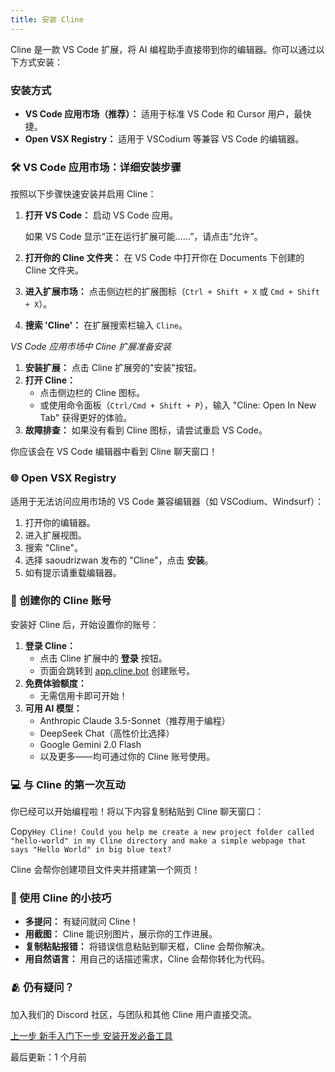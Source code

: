 ```yaml
---
title: 安装 Cline 
---
```



Cline 是一款 VS Code 扩展，将 AI 编程助手直接带到你的编辑器。你可以通过以下方式安装：

### 安装方式

- **VS Code 应用市场（推荐）：** 适用于标准 VS Code 和 Cursor 用户，最快捷。
- **Open VSX Registry：** 适用于 VSCodium 等兼容 VS Code 的编辑器。

### 🛠️ VS Code 应用市场：详细安装步骤

按照以下步骤快速安装并启用 Cline：

1. **打开 VS Code：** 启动 VS Code 应用。
    
    <Callout type="warn" title="注意">
    如果 VS Code 显示“正在运行扩展可能……”，请点击“允许”。
    </Callout>
2. **打开你的 Cline 文件夹：** 在 VS Code 中打开你在 Documents 下创建的 Cline 文件夹。
3. **进入扩展市场：** 点击侧边栏的扩展图标（`Ctrl + Shift + X` 或 `Cmd + Shift + X`）。
4. **搜索 'Cline'：** 在扩展搜索栏输入 `Cline`。

 
*VS Code 应用市场中 Cline 扩展准备安装*

1. **安装扩展：** 点击 Cline 扩展旁的"安装"按钮。
2. **打开 Cline：**
    - 点击侧边栏的 Cline 图标。
    - 或使用命令面板（`Ctrl/Cmd + Shift + P`），输入 "Cline: Open In New Tab" 获得更好的体验。
3. **故障排查：** 如果没有看到 Cline 图标，请尝试重启 VS Code。

<Callout type="info" title="专业建议">
你应该会在 VS Code 编辑器中看到 Cline 聊天窗口！
</Callout>

### 🌐 Open VSX Registry

适用于无法访问应用市场的 VS Code 兼容编辑器（如 VSCodium、Windsurf）：

1. 打开你的编辑器。
2. 进入扩展视图。
3. 搜索 "Cline"。
4. 选择 saoudrizwan 发布的 "Cline"，点击 **安装**。
5. 如有提示请重载编辑器。

### 👤 创建你的 Cline 账号

安装好 Cline 后，开始设置你的账号：

1. **登录 Cline：**
    - 点击 Cline 扩展中的 **登录** 按钮。
    - 页面会跳转到 [app.cline.bot](https://app.cline.bot/) 创建账号。
2. **免费体验额度：**
    - 无需信用卡即可开始！
3. **可用 AI 模型：**
    - Anthropic Claude 3.5-Sonnet（推荐用于编程）
    - DeepSeek Chat（高性价比选择）
    - Google Gemini 2.0 Flash
    - 以及更多——均可通过你的 Cline 账号使用。

### 💻 与 Cline 的第一次互动

你已经可以开始编程啦！将以下内容复制粘贴到 Cline 聊天窗口：

Copy`Hey Cline! Could you help me create a new project folder called "hello-world" in my Cline directory and make a simple webpage that says "Hello World" in big blue text?`

<Callout type="info" title="专业建议">
Cline 会帮你创建项目文件夹并搭建第一个网页！
</Callout>

### 🧩 使用 Cline 的小技巧

- **多提问：** 有疑问就问 Cline！
- **用截图：** Cline 能识别图片，展示你的工作进展。
- **复制粘贴报错：** 将错误信息粘贴到聊天框，Cline 会帮你解决。
- **用自然语言：** 用自己的话描述需求，Cline 会帮你转化为代码。

### 🫂 仍有疑问？

加入我们的 Discord 社区，与团队和其他 Cline 用户直接交流。

[上一步 新手入门](/getting-started/for-new-coders)[下一步 安装开发必备工具](/getting-started/installing-dev-essentials)

最后更新：1 个月前